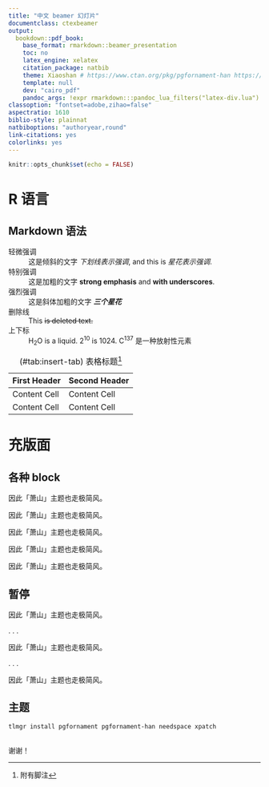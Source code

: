 ```yaml
---
title: "中文 beamer 幻灯片"
documentclass: ctexbeamer
output: 
  bookdown::pdf_book: 
    base_format: rmarkdown::beamer_presentation
    toc: no
    latex_engine: xelatex
    citation_package: natbib
    theme: Xiaoshan # https://www.ctan.org/pkg/pgfornament-han https://github.com/liantze/pgfornament-han/
    template: null
    dev: "cairo_pdf"
    pandoc_args: !expr rmarkdown:::pandoc_lua_filters("latex-div.lua")
classoption: "fontset=adobe,zihao=false"
aspectratio: 1610
biblio-style: plainnat
natbiboptions: "authoryear,round"
link-citations: yes
colorlinks: yes
---
```


```r
knitr::opts_chunk$set(echo = FALSE)
```

# R 语言

## Markdown 语法 {#sec:markdown}

轻微强调 
:   这是倾斜的文字 _下划线表示强调_, and this is *星花表示强调*.

特别强调 
:   这是加粗的文字 **strong emphasis** and __with underscores__.

强烈强调
:   这是斜体加粗的文字 ***三个星花***

删除线 
:   This ~~is deleted text.~~

上下标 
:   H~2~O is a liquid.  2^10^ is 1024. C^137^ 是一种放射性元素


Table: (\#tab:insert-tab) 表格标题^[附有脚注]

| First Header | Second Header |
| :----------- | :------------ |
| Content Cell | Content Cell  |
| Content Cell | Content Cell  |




# 充版面


## 各种 block {.allowframebreaks}

::: {.block data-latex="{Metropolis 走极简风}"}
因此「萧山」主题也走极简风。
:::


::: {.exampleblock data-latex="{Metropolis 走极简风}"}
因此「萧山」主题也走极简风。
:::


::: {.alertblock data-latex="{Metropolis 走极简风}"}
因此「萧山」主题也走极简风。
:::


::: {.theorem data-latex="{Metropolis 走极简风}"}
因此「萧山」主题也走极简风。
:::


::: {.proof data-latex="{Metropolis 走极简风}"}
因此「萧山」主题也走极简风。
:::


## 暂停


::: {.alertblock data-latex="{Metropolis 走极简风}"}
因此「萧山」主题也走极简风。
:::

. . .

::: {.theorem data-latex="{Metropolis 走极简风}"}
因此「萧山」主题也走极简风。
:::

. . .

::: {.proof data-latex="{Metropolis 走极简风}"}
因此「萧山」主题也走极简风。
:::


## 主题


```bash
tlmgr install pgfornament pgfornament-han needspace xpatch
```

## {.standout}

谢谢！

